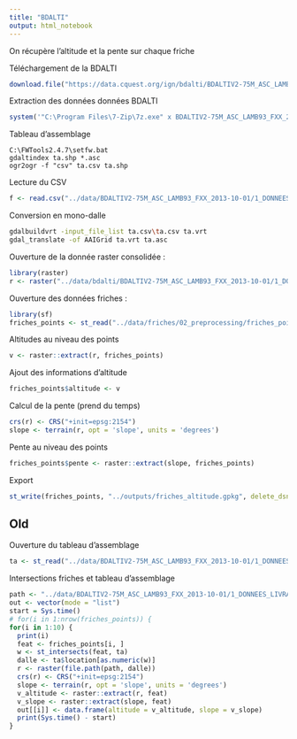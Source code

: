 ```yaml
---
title: "BDALTI"
output: html_notebook
---
```


On récupère l'altitude et la pente sur chaque friche

Téléchargement de la BDALTI
```r
download.file("https://data.cquest.org/ign/bdalti/BDALTIV2-75M_ASC_LAMB93_FXX_2013-10-01.7z", "../data/BDALTIV2-75M_ASC_LAMB93_FXX_2013-10-01.7z", mode = "wb")
```
Extraction des données données BDALTI
```r
system('"C:\Program Files\7-Zip\7z.exe" x BDALTIV2-75M_ASC_LAMB93_FXX_2013-10-01.7z')
```

Tableau d'assemblage
```shell
C:\FWTools2.4.7\setfw.bat
gdaltindex ta.shp *.asc
ogr2ogr -f "csv" ta.csv ta.shp
```
Lecture du CSV
```r
f <- read.csv("../data/BDALTIV2-75M_ASC_LAMB93_FXX_2013-10-01/1_DONNEES_LIVRAISON_2013-10-00130/BDALTIV2_MNT_75M_LAMB93_IGN69_FRANCEMETRO20130920/ta.csv/ta.csv")
```

Conversion en mono-dalle
```bash
gdalbuildvrt -input_file_list ta.csv\ta.csv ta.vrt
gdal_translate -of AAIGrid ta.vrt ta.asc
```

Ouverture de la donnée raster consolidée :
```r
library(raster)
r <- raster("../data/bdalti/BDALTIV2-75M_ASC_LAMB93_FXX_2013-10-01/1_DONNEES_LIVRAISON_2013-10-00130/BDALTIV2_MNT_75M_LAMB93_IGN69_FRANCEMETRO20130920/ta.asc")
```

Ouverture des données friches :
```r
library(sf)
friches_points <- st_read("../data/friches/02_preprocessing/friches_points.gpkg") %>% st_set_crs(4326) %>% st_transform(2154) %>% dplyr::select(site_pk)
```
Altitudes au niveau des points
```r
v <- raster::extract(r, friches_points)
```

Ajout des informations d'altitude
```r
friches_points$altitude <- v
```

Calcul de la pente (prend du temps)
```r
crs(r) <- CRS("+init=epsg:2154")
slope <- terrain(r, opt = 'slope', units = 'degrees')
```

Pente au niveau des points
```r
friches_points$pente <- raster::extract(slope, friches_points)
```

Export
```r
st_write(friches_points, "../outputs/friches_altitude.gpkg", delete_dsn = T)
```


## Old
Ouverture du tableau d'assemblage
```r
ta <- st_read("../data/BDALTIV2-75M_ASC_LAMB93_FXX_2013-10-01/1_DONNEES_LIVRAISON_2013-10-00130/BDALTIV2_MNT_75M_LAMB93_IGN69_FRANCEMETRO20130920/ta.shp") %>% st_set_crs(2154)
```
Intersections friches et tableau d'assemblage
```r
path <- "../data/BDALTIV2-75M_ASC_LAMB93_FXX_2013-10-01/1_DONNEES_LIVRAISON_2013-10-00130/BDALTIV2_MNT_75M_LAMB93_IGN69_FRANCEMETRO20130920/"
out <- vector(mode = "list")
start = Sys.time()
# for(i in 1:nrow(friches_points)) {
for(i in 1:10) {
  print(i)
  feat <- friches_points[i, ]
  w <- st_intersects(feat, ta)
  dalle <- ta$location[as.numeric(w)]
  r <- raster(file.path(path, dalle))
  crs(r) <- CRS("+init=epsg:2154")
  slope <- terrain(r, opt = 'slope', units = 'degrees')
  v_altitude <- raster::extract(r, feat)
  v_slope <- raster::extract(slope, feat)
  out[[i]] <- data.frame(altitude = v_altitude, slope = v_slope)
  print(Sys.time() - start)
}
```